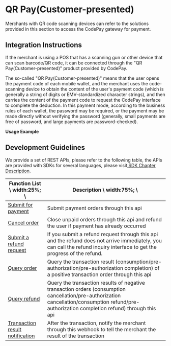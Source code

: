 
# QR Pay(Customer-presented)

Merchants with QR code scanning devices can refer to the solutions provided in this section to access the CodePay gateway for payment.

## Integration Instructions

If the merchant is using a POS that has a scanning gun or other device that can scan barcode/QR code, it can be connected through the "QR Pay(Customer-presented)" product provided by CodePay.

The so-called "QR Pay(Customer-presented)" means that the user opens the payment code of each mobile wallet, and the merchant uses the code-scanning device to obtain the content of the user's payment code (which is generally a string of digits or EMV-standardized character strings), and then carries the content of the payment code to request the CodePay interface to complete the deduction. In this payment mode, according to the business rules of each wallet, the password may be required, or the payment may be made directly without verifying the password (generally, small payments are free of password, and large payments are password-checked).

**Usage Example**

<ImageZoom src={codePayFlowImg} />

## Development Guidelines

We provide a set of REST APIs, please refer to the following table, the APIs are provided with SDKs for several languages, please visit<a href = "PaymentGatewaySDKSamples"> SDK Chapter Description</a>.

| Function List \ width:25%; \                                                                                                | Description \ width:75%; \                                                                                                                                                                     |
|-----------------------------------------------------------------------------------------------------------------------------|------------------------------------------------------------------------------------------------------------------------------------------------------------------------------------------------|
| <a href="./CloudAPI#tag/QR-Code-Payment/paths/~1api~1entry~1bscancpaysubmit/post" target="_blank">Submit for payment</a>    | Submit payment orders through this api                                                                                                                                                         |
| <a href="./CloudAPI#tag/Public-API/paths/~1api~1entry~1orderrevoker/post" target="_blank">Cancel order</a>                  | Close unpaid orders through this api and refund the user if payment has already occurred                                                                                                       |
| <a href="./CloudAPI#tag/Public-API/paths/~1api~1entry~1orderrefundsubmit/post" target="_blank">Submit a refund request</a>  | If you submit a refund request through this api and the refund does not arrive immediately, you can call the refund inquiry interface to get the progress of the refund.                       |
| <a href="./CloudAPI#tag/Public-API/paths/~1api~1entry~1orderquery/post" target="_blank">Query order</a>                     | Query the transaction result (consumption/pre-authorization/pre-authorization completion) of a positive transaction order through this api                                                     |
| <a href="./CloudAPI#tag/Public-API/paths/~1api~1entry~1orderrefundquery/post" target="_blank">Query refund</a>              | Query the transaction results of negative transaction orders (consumption cancellation/pre-authorization cancellation/consumption refund/pre-authorization completion refund) through this api |
| <a href="./CloudAPI#tag/Public-API/paths/~1%7Bmerchant_website%7D/post" target="_blank">Transaction result notification</a> | After the transaction, notify the merchant through this webhook to tell the merchant the result of the transaction                                                                             |
